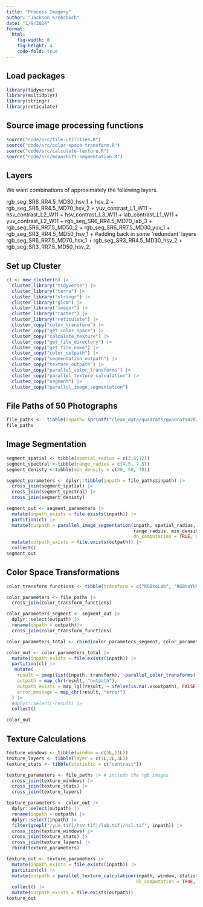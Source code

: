 ```yaml
---
title: "Process Imagery"
author: "Jackson Krebsbach"
date: "1/9/2024"
format: 
  html:
    fig-width: 8
    fig-height: 4
    code-fold: true
---
```


## Load packages

```r
library(tidyverse)
library(multidplyr)
library(stringr)
library(reticulate)
```

## Source image processing functions

```r
source("code/src/file-utilities.R")
source("code/src/color-space-transform.R")
source("code/src/calculate-texture.R")
source("code/src/meanshift-segmentation.R")
```

## Layers

We want combinations of approximately the following layers.

rgb_seg_SR6_RR4.5_MD30_hsv_1 + hsv_2 + rgb_seg_SR6_RR4.5_MD70_hsv_2 + yuv_contrast_L1_W11 + hsv_contrast_L2_W11 + hsv_contrast_L3_W11 + lab_contrast_L1_W11 + yuv_contrast_L2_W11 + rgb_seg_SR6_RR4.5_MD70_lab_3 + rgb_seg_SR6_RR7.5_MD50_2 + rgb_seg_SR6_RR7.5_MD30_yuv_1 + rgb_seg_SR3_RR4.5_MD50_hsv_1 + #adding back in some 'redundant' layers rgb_seg_SR6_RR7.5_MD70_hsv_1 + rgb_seg_SR3_RR4.5_MD30_hsv_2 + rgb_seg_SR3_RR7.5_MD50_hsv_2,

## Set up Cluster

```r

cl <- new_cluster(8) |>
  cluster_library("tidyverse") |>
  cluster_library("terra") |>
  cluster_library("stringr") |>
  cluster_library("glcm") |>
  cluster_library("imager") |>
  cluster_library("raster") |>
  cluster_library("reticulate") |>
  cluster_copy("color_transform") |>
  cluster_copy("get_color_space") |>
  cluster_copy("calculate_texture") |>
  cluster_copy("get_file_directory") |>
  cluster_copy("get_file_name") |>
  cluster_copy("color_outpath") |>
  cluster_copy("segmentation_outpath") |>
  cluster_copy("texture_outpath") |>
  cluster_copy("parallel_color_transforms") |>
  cluster_copy("parallel_texture_calculation") |>
  cluster_copy("segment") |>
  cluster_copy("parallel_image_segmentation")
```

## File Paths of 50 Photographs

```r
file_paths <-  tibble(inpath= sprintf("clean_data/quadrats/quadrat%02d/rgb.tif", seq(34, 83, 1))) 
file_paths
```

## Image Segmentation

```r

segment_spatial <- tibble(spatial_radius = c(3,6,12))
segment_spectral <-tibble(range_radius = c(4.5, 7.5))
segment_denisty <-tibble(min_density = c(30, 50, 70))

segment_parameters <- dplyr::tibble(inpath = file_paths$inpath) |>
  cross_join(segment_spatial) |> 
  cross_join(segment_spectral) |>
  cross_join(segment_denisty)

segment_out <- segment_parameters |>
  mutate(inpath_exists = file.exists(inpath)) |>
  partition(cl) |>
  mutate(outpath = parallel_image_segmentation(inpath, spatial_radius,
                                               range_radius, min_density,
                                               do_computation = TRUE, over_write = FALSE)) |>
  mutate(outpath_exists = file.exists(outpath)) |>
  collect()
segment_out 
```

## Color Space Transformations

```r
color_transform_functions <- tibble(transform = c("RGBtoLab", "RGBtoYUV","RGBtoHSL","RGBtoHSV"))

color_parameters <- file_paths |> 
  cross_join(color_transform_functions)

color_parameters_segment <- segment_out |>
  dplyr::select(outpath) |>
  rename(inpath = outpath)|> 
  cross_join(color_transform_functions)

color_parameters_total <- rbind(color_parameters_segment, color_parameters)

color_out <- color_parameters_total |>
  mutate(inpath_exists = file.exists(inpath)) |>
  partition(cl) |>
   mutate(
    result = pmap(list(inpath, transform), ~parallel_color_transforms(.x, .y, do_computation = FALSE, over_write = FALSE)[[1]]),
    outpath = map_chr(result, "outpath"),
    outpath_exists = map_lgl(result, ~ ifelse(is.na(.x$outpath), FALSE, file.exists(.x$outpath))),
    error_message = map_chr(result, "error")
  ) |>  
  #dplyr::select(-result) |>
  collect() 

color_out
```

## Texture Calculations

```r
texture_windows <- tibble(window = c(5L,11L)) 
texture_layers <- tibble(layer = c(1L,2L,3L))
texture_stats <- tibble(statistic = c("contrast"))

texture_parameters <- file_paths |> # include the rgb images
  cross_join(texture_windows) |> 
  cross_join(texture_stats) |>
  cross_join(texture_layers)

texture_parameters <- color_out |>
  dplyr::select(outpath) |>
  rename(inpath = outpath) |>
  dplyr::select(inpath) |>
  filter(grepl("/yuv.tif|/hsv.tif|/lab.tif|/hsl.tif", inpath)) |>
  cross_join(texture_windows) |> 
  cross_join(texture_stats) |>
  cross_join(texture_layers) |>
  rbind(texture_parameters)

texture_out <- texture_parameters |>
  mutate(inpath_exists = file.exists(inpath)) |>
  partition(cl) |>
  mutate(outpath = parallel_texture_calculation(inpath, window, statistic, layer,
                                                do_computation = TRUE, over_write = FALSE)) |>
  collect() |>
  mutate(outpath_exists = file.exists(outpath)) 
texture_out
```
